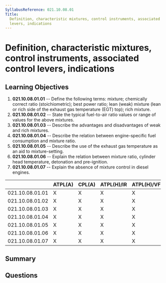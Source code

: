 ```yaml
---
SyllabusReference: 021.10.08.01
Title:
  Definition, characteristic mixtures, control instruments, associated control
  levers, indications
---
```


# Definition, characteristic mixtures, control instruments, associated control levers, indications

## Learning Objectives

1.  **021.10.08.01.01** -- Define the following terms: mixture; chemically
    correct ratio (stoichiometric); best power ratio; lean (weak) mixture (lean
    or rich side of the exhaust gas temperature (EGT) top); rich mixture.
2.  **021.10.08.01.02** -- State the typical fuel-to-air ratio values or range of
    values for the above mixtures.
3.  **021.10.08.01.03** -- Describe the advantages and disadvantages of weak and
    rich mixtures.
4.  **021.10.08.01.04** -- Describe the relation between engine-specific fuel
    consumption and mixture ratio.
5.  **021.10.08.01.05** -- Describe the use of the exhaust gas temperature as an
    aid to mixture-setting.
6.  **021.10.08.01.06** -- Explain the relation between mixture ratio, cylinder
    head temperature, detonation and pre-ignition.
7.  **021.10.08.01.07** -- Explain the absence of mixture control in diesel
    engines.

|                 | ATPL(A) | CPL(A) | ATPL(H)/IR | ATPL(H)/VFR | CPL(H) | IR | CBIR(A) |
| --------------- | ------- | ------ | ---------- | ----------- | ------ | -- | ------- |
| 021.10.08.01.01 | X       | X      | X          | X           | X      |    |         |
| 021.10.08.01.02 | X       | X      | X          | X           | X      |    |         |
| 021.10.08.01.03 | X       | X      | X          | X           | X      |    |         |
| 021.10.08.01.04 | X       | X      | X          | X           | X      |    |         |
| 021.10.08.01.05 | X       | X      | X          | X           | X      |    |         |
| 021.10.08.01.06 | X       | X      | X          | X           | X      |    |         |
| 021.10.08.01.07 | X       | X      | X          | X           | X      |    |         |

## Summary

## Questions
